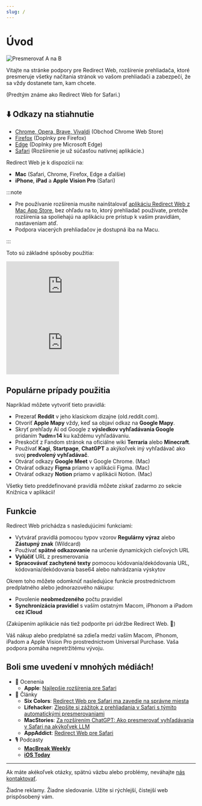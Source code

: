 ```yaml
---
slug: /
---
```



# Úvod

<div style={{display: "flex", flexDirection: "column", alignItems: "flex-start", marginBottom: "25px"}}>
  <img src="./img/redirect-a-to-b.png" style={{display: "block", minWidth: "360px", maxWidth: "500px", width: "100%", height: "auto", marginBottom: "25px"}} alt="Presmerovať A na B" />
  <ExtensionStoreLinks />
</div>

Vitajte na stránke podpory pre Redirect Web, rozšírenie prehliadača, ktoré presmeruje všetky načítania stránok vo vašom prehliadači a zabezpečí, že sa vždy dostanete tam, kam chcete.

(Predtým známe ako Redirect Web for Safari.)

## ⬇️ Odkazy na stiahnutie

- [Chrome, Opera, Brave, Vivaldi](https://chromewebstore.google.com/detail/ffglckbhfbfmdkefdmjbhpnffkcmlhdh) (Obchod Chrome Web Store)
- [Firefox](https://addons.mozilla.org/firefox/addon/redirect-web/) (Doplnky pre Firefox)
- [Edge](https://microsoftedge.microsoft.com/addons/detail/hmfkakfdccgdpgemaicfgngnmflefpga) (Doplnky pre Microsoft Edge)
- [Safari](https://apps.apple.com/app/id1571283503) (Rozšírenie je už súčasťou natívnej aplikácie.)

Redirect Web je k dispozícii na:

- **Mac** (Safari, Chrome, Firefox, Edge a ďalšie)
- **iPhone**, **iPad** a **Apple Vision Pro** (Safari)

:::note

- Pre používanie rozšírenia musíte nainštalovať [aplikáciu Redirect Web z Mac App Store](https://apps.apple.com/app/id1571283503), bez ohľadu na to, ktorý prehliadač používate, pretože rozšírenia sa spoliehajú na aplikáciu pre prístup k vašim pravidlám, nastaveniam atď.
- Podpora viacerých prehliadačov je dostupná iba na Macu.

:::

Toto sú základné spôsoby použitia:

<iframe style={{width:"100%", aspectRatio:"9/16", height:"auto", maxHeight:"60vh", maxWidth:"35vh"}} src="https://www.youtube.com/embed/NaQ5X-v-qJU" title="Demo video pre iOS (YouTube)" frameborder="0" allow="accelerometer; autoplay; clipboard-write; encrypted-media; gyroscope; picture-in-picture; web-share" allowfullscreen></iframe>

<iframe style={{width:"100%", aspectRatio:"17/9", height:"auto", maxHeight:"100vh"}} src="https://www.youtube.com/embed/5eU89Gu73SQ" title="Demo video pre macOS (YouTube)" frameborder="0" allow="accelerometer; autoplay; clipboard-write; encrypted-media; gyroscope; picture-in-picture; web-share" allowfullscreen></iframe>

## Populárne prípady použitia

Napríklad môžete vytvoriť tieto pravidlá:

- Prezerať **Reddit** v jeho klasickom dizajne (old.reddit.com).
- Otvoriť **Apple Mapy** vždy, keď sa objaví odkaz na **Google Mapy**.
- Skryť prehľady AI od Google z **výsledkov vyhľadávania Google** pridaním **?udm=14** ku každému vyhľadávaniu.
- Preskočiť z Fandom stránok na oficiálne wiki **Terraria** alebo **Minecraft**.
- Používať **Kagi**, **Startpage**, **ChatGPT** a akýkoľvek iný vyhľadávač ako svoj **predvolený vyhľadávač**.
- Otvárať odkazy **Google Meet** v Google Chrome. (Mac)
- Otvárať odkazy **Figma** priamo v aplikácii Figma. (Mac)
- Otvárať odkazy **Notion** priamo v aplikácii Notion. (Mac)

Všetky tieto preddefinované pravidlá môžete získať zadarmo zo sekcie Knižnica v aplikácii!

## Funkcie

Redirect Web prichádza s nasledujúcimi funkciami:

- Vytvárať pravidlá pomocou typov vzorov **Regulárny výraz** alebo **Zástupný znak** (Wildcard)
- Používať **spätné odkazovanie** na určenie dynamických cieľových URL
- **Vylúčiť** URL z presmerovania
- **Spracovávať zachytené texty** pomocou kódovania/dekódovania URL, kódovania/dekódovania base64 alebo nahrádzania výskytov

Okrem toho môžete odomknúť nasledujúce funkcie prostredníctvom predplatného alebo jednorazového nákupu:

- Povolenie **neobmedzeného** počtu pravidiel
- **Synchronizácia pravidiel** s vaším ostatným Macom, iPhonom a iPadom **cez iCloud**

(Zakúpením aplikácie nás tiež podporíte pri údržbe Redirect Web. 🙏)

Váš nákup alebo predplatné sa zdieľa medzi vaším Macom, iPhonom, iPadom a Apple Vision Pro prostredníctvom Universal Purchase. Vaša podpora pomáha nepretržitému vývoju.

## Boli sme uvedení v mnohých médiách!

* 🏅 Ocenenia
    * **Apple**: [Najlepšie rozšírenia pre Safari](https://apps.apple.com/us/story/id1377753262)
* 📰 Články
    * **Six Colors**: [Redirect Web pre Safari ma zavedie na správne miesta](https://sixcolors.com/post/2022/11/redirect-web-for-safari-takes-me-to-the-right-places/)
    * **Lifehacker**: [Zlepšite si zážitok z prehliadania v Safari s týmito automatickými presmerovaniami](https://lifehacker.com/improve-your-safari-browsing-experience-with-these-auto-1849812013)
    * **MacStories**: [Za rozšírením ChatGPT: Ako presmerovať vyhľadávania v Safari na akýkoľvek LLM](https://www.macstories.net/tutorials/beyond-chatgpts-extension-how-to-redirect-safari-searches-to-any-llm/)
    * **AppAddict**: [Redirect Web pre Safari](https://appaddict.app/post/redirect-web-for-safari)
* 🎙️ Podcasty
    * [**MacBreak Weekly**](https://youtu.be/I251K3L2s88?t=7427)
    * [**iOS Today**](https://youtu.be/cWkwH84b6M4?t=636)

---

Ak máte akékoľvek otázky, spätnú väzbu alebo problémy, neváhajte [nás kontaktovať](contact-us).

Žiadne reklamy. Žiadne sledovanie. Užite si rýchlejší, čistejší web prispôsobený vám.